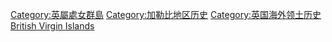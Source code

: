[[Category:英屬處女群島|Category:英屬處女群島]]
[[Category:加勒比地区历史|Category:加勒比地区历史]]
[[Category:英国海外领土历史|Category:英国海外领土历史]]
[[Category:各島嶼歷史|British Virgin Islands]]